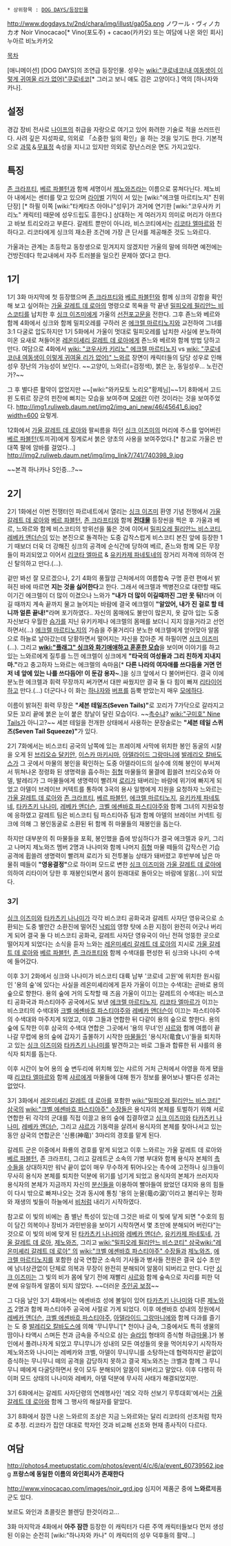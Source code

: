  * 상위항목 : [[DOG DAYS/등장인물]]

http://www.dogdays.tv/2nd/chara/img/illust/ga05a.png
ノワール・ヴィノカカオ
Noir Vinocacao[* Vino(포도주) + cacao(카카오) 또는 여담에 나온 와인 회사]
누아르 비노카카오

[[목차]]

[애니메이션] [DOG DAYS]의 조연급 등장인물. 성우는 [[wiki:"쿠로네코(내 여동생이 이렇게 귀여울 리가 없어)"쿠로네코]][* 그러고 보니 얘도 검은 고양이다.] 역의 [하나자와 카나].

== 설정 ==
경갑 장비 전사로 [[나이프]]의 취급을 자랑으로 여기고 있어 화려한 기술로 적을 쓰러뜨린다. 사려 깊은 지성파로, 의외로 「소중한 일의 확인」을 하는 것을 잊기도 한다. 기본적으로 [[과묵]]＆[[무표정]] 속성을 지니고 있지만 의외로 장난스러운 면도 가지고있다.

== 특징 ==
[[존 크라프티]], [[베르 파블턴]]과 함께 세명이서 [[제노와즈]]라는 이름으로 뭉쳐다닌다. 제노비아 내에서는 센터를 맞고 있으며 [[라이벌]] 기믹이 서 있는 [wiki:"에크렐 마르티노지" 친위단장] [* 하필 이쪽 [wiki:"타케타츠 아야나"성우]가 과거에 연기한 [wiki:"코우사카 키리노" 캐릭터] 때문에 성우드립도 흥한다.] 상대하는 게 여러가지 의미로 머리가 아프다고 바보 트리오라고 부른다. 갈레트 뿐만이 아니라, 비스코티에서는 [[리코타 엘마르]]와 친하다고. 리코타에게 싱크의 재소환 조건에 가장 큰 단서를 제공해준 것도 느와르다.

가울과는 관계는 초등학교 동창생으로 믿겨지지 않겠지만 가울의 말에 의하면 예전에는 건방진데다 학교내에서 자주 트러블을 일으킨 문제아 였다고 한다. 

== 1기 ==
1기 3화 마지막에 첫 등장했으며 [[존 크라프티]]와 [[베르 파블턴]]와 함께 싱크의 강함을 확인해 보고 싶어하는 [[가울 갈레트 데 로아]]의 명령으로 목욕을 막 끝낸 [[밀피오레 필리안느 비스코티]]를 납치한 후 [[싱크 이즈미]]에게 가울의 [[선전포고]]문을 전한다. 그후 죤느와 베르와 함께 4화에서 싱크와 함께 밀피오레를 구하러 온 [[에크렐 마르티노지]]와 교전하여 그녀를 3:1 다굴로 압도하지만 1기 5화에서 가울이 멋대로 밀피오레를 납치한 사실에 분노하여 미온 요새로 쳐들어온 [[레온미셰리 갈레트 데 로아]]에게 죤느와 베르와 함께 방법 당하고 만다. 여담으로 4화에서 [[wiki: "코우사카 키리노" 에크렐 마르티노지]] vs [[wiki: "쿠로네코(내 여동생이 이렇게 귀여울 리가 없어)" 느와르]] 장면이 캐릭터들의 담당 성우로 인해 성우 장난의 가능성이 보인다. ~~고양이, 느와르(=검정색), 붉은 눈, 동일성우... 노린건가?~~

그 후 별다른 활약이 없었지만 ~~[wiki:"와카모토 노리오"황제님]~~1기 8화에서 고드윈 도뤼르 장군의 핀잔에 삐치는 모습을 보여주며 [[모에]]란 이런 것이라는 것을 보여주었다.
http://img1.ruliweb.daum.net/img2/img_ani_new/46/45641_6.jpg?width=600
요렇게.

12화에서 [[가울 갈레트 데 로아]]와 팔씨름을 하던 [[싱크 이즈미]]의 머리에 주스를 엎어버린 [[베르 파블턴]](토끼귀)에게 징계로서 붉은 양초의 사용을 보여주었다.[* 참고로 가울은 반대쪽 팔에 암바를 걸었다...] http://img2.ruliweb.daum.net/img/img_link7/741/740398_9.jpg

~~본격 하나카나 S인증...?~~

== 2기 ==
2기 1화에선 이번 전쟁터인 파르네트에서 열리는 [[싱크 이즈미]] 환영 기념 전쟁에서 [[가울 갈레트 데 로아]]와 [[베르 파블턴]], [[존 크라프티]]와 함께 '''[[전대물]]''' 등장씬을 찍은 후 가울과 베르, 느와르와 함께 비스코티의 방위선을 뚫은 것에 이어서 [[밀피오레 필리안느 비스코티]], [[레베카 앤더슨]]이 있는 본진으로 돌격하는 도중 갑작스럽게 비스코티 본진 앞에 등장한 1기 때보더 더욱 더 강해진 싱크의 공격에 순식간에 당하여 베르, 죤느와 함께 모든 무장들이 파괴되었고 이어서 [[리코타 엘마르]] & [[유키카제 파네토네]]의 장거리 저격에 의하여 전신 탈의하고 만다.(...).

겉만 봐선 잘 모르겠으나, 2기 4화의 풍월암 근처에서의 여름합숙 구명 훈련 편에서 밝혀진 바에 따르면 '''지는 것을 싫어한다'''고 한다. 그래서 에크렐과 백병전으로 대련할 때도 이기긴 에크렐이 더 많이 이겼으나 느와가 '''"내가 더 많이 이길때까진 그만 못 둬!'''라며 이길 때까지 계속 끝까지 물고 늘어지는 바람에 결국 에크렐이 '''"알았어, 내가 진 걸로 할 테니까 얼른 끝내!"'''라며 포기하였다.. 자신의 몸매에도 불만이 많은지, 옷 갈아 입는 도중 자신보다 우월한 [[슴가]]를 지닌 유키카제나 에크렐의 몸매를 보더니 지지 않을거라고 선언하면서(...) [[에크렐 마르티노지]]의 가슴을 주물거리다 분노한 에크렐에게 얻어맞아 알몸으로 하늘로 날아갔는데 당황하면서 떨어지는 자신을 잡아준 게 하필이면 [[싱크 이즈미]](...). 그리고 '''[[wiki:"플래그" 싱크와 화기애애하고 훈훈한 모습]]'''을 보이며 이야기를 하고 있는 느와르에게 질투를 느낀 에크렐이 싱크에게 '''"타국의 여성들과 그리 친하게 지내지 마."'''라고 충고하자 느와르는 에크렐의 속마음[* '''다른 나라의 여자애를 쓰다듬을 거면 먼저 네 앞에 있는 나를 쓰다듬어! 이 둔감 용자~'''.]을 싱크 앞에서 다 불어버린다. 결국 이에 분노한 에크렐과 휘력 무장까지 써가면서 대판 싸웠지만 결국 둘 다 힘이 빠져 [[리타이어]]하고 만다.(...) 더군다나 이 화는 [[하나자와]] [[버프]]를 듬뿍 받았는지 매우 [[모에]]하다.

이름이 밝혀진 휘력 무장은 '''"세븐 테일즈(Seven Tails)"'''로 꼬리가 7가닥으로 갈라지고 모든 꼬리 끝에 붉은 눈이 붙은 창날이 달린 모습이다. ~~[[촉수]]냐? [[wiki:"구미호" Nine Tails]]가 아니고?~~ 세븐 테일을 전개한 상태에서 사용하는 문장술로는 '''"세븐 테일 스퀴즈(Seven Tail Squeeze)"'''가 있다.

2기 7화에서는 비스코티 공국의 남쪽에 있는 프레이제 사막에 위치한 봉인 동굴의 시찰을 오게 된 [[브리오슈 달키안]], [[이스카 마키시마]], [[아델라이드 그랑마니에]] [[발레리오 칼바도스]]가 그 곳에서 마물의 봉인을 확인하는 도중 아델라이드의 실수에 의해 봉인이 부서져서 뛰쳐나온 정령화 된 생명력을 흡수하는 [[쥐]]형 마물들의 물결에 휩쓸려 브리오슈와 아델, 발레리가 그 마물들에게 생명력이 빨려져 [[로리]]가 돼버리는 바람에 위기에 빠지게 되었고 아델이 브레이브 커텍트를 통하여 3국의 용사 일행에게 지원을 요청하자 느와르는 [[가울 갈레트 데 로아]]와 [[존 크라프티]], [[베르 파블턴]], [[에크렐 마르티노지]], [[유키카제 파네토네]], [[타카츠키 나나미]],  [[레베카 앤더슨]], [[크벨 에셴바흐 파스티야주]]와 함께 그녀의 지원요청에 응하였고 갈레트 팀은 비스코티 팀 파스티아쥬 팀과 함께 아델의 브레이브 커넥트 링크에 의해 그 봉인동굴로 소환된 뒤 함께 쥐 마물들의 재봉인을 돕는다.

하지만 대부분의 쥐 마물들을 포획, 봉인했을 즘에 방심하다가 결국 에크렐과 유키, 그리고 나머지 제노와즈 멤버 2명과 나나미와 함께 나머지 [[쥐]]형 마물 떼들의 갑작스런 기습공격에 휩쓸려 생명력이 빨려져 로리가 되 전투불능 상태가 돼버렸고 후반부에 남은 마물쥐 떼들이 '''"영웅결정"'''으로 하이퍼 모드로 변한 [[싱크 이즈미]]와 [[가울 갈레트 데 로아]]에 의하여 리타이어 당한 후 재봉인되면서 몸이 원래대로 돌아오는 바람에 알몸(...)이 되었다.

=== 3기 ===
[[싱크 이즈미]]와 [[타카츠키 나나미]]가 각각 비스코티 공화국과 갈레트 사자단 영유국으로 소환되는 도중 별안간 소환진에 떨어진 [[낙뢰]]의 영향 탓에 소환 지점이 완전히 어긋나 버리게 되어 결국 둘 다 비스코티 공화국, 갈레트 사자단 영유국이 아닌 전혀 엉뚱한 곳으로 떨어지게 되었다는 소식을 듣자 느와는 [[레온미셰리 갈레트 데 로아]]의 지시로 [[가울 갈레트 데 로아]]와 [[베르 파블턴]], [[존 크라프티]]와 함께 수색대를 편성한 뒤 싱크와 나나미 수색에 들어갔다. 

이후 3기 2화에서 싱크와 나나미가 비스코티 대륙 남부 '코로네 고원'에 위치한 원시림인 '용의 숲'에 있다는 사실을 레온미셰리에게 듣자 가울이 이끄는 수색대는 곧바로 용의 숲으로 향한다. 용의 숲에 거의 도착할 때 즈음 가울이 이끄는 갈레트의 수색대는 비스코티 공화국과 파스티야주 공국에서도 보낸 [[에크렐 마르티노지]], [[리코타 엘마르]]가 이끄는 비스코티의 수색대와 [[크벨 에셴바흐 파스티야주]]와 [[레베카 앤더슨]]이 이끄는 파스티야주의 수색대와 마주치게 되었고, 이후 그들과 연합한 뒤 다같이 용의 숲으로 향한다. 용의 숲에 도착한 이후 삼국의 수색대 연합은 그곳에서 '용의 무녀'인 [[샤르]]와 함께 여름이 끝나갈 무렵에 용의 숲에 갑자기 출몰하기 시작한 [[마물]]들인 '용식자(竜食い)'들을 퇴치하고 있는 [[싱크 이즈미]]와 [[타카츠키 나나미]]를 발견하고는 바로 그들과 합류한 뒤 샤를의 용식자 퇴치를 돕는다. 

이후 시간이 늦어 용의 숲 변두리에 위치해 있는 샤르의 거처 근처에서 야영을 하게 됐을 때 [[리코타 엘마르]]와 함께 [[샤르]]에게 마물들에 대해 뭔가 정보를 물어보나 별다른 성과는 없었다.

3기 3화에서 [[레온미셰리 갈레트 데 로아]]를 포함한 [[wiki:"밀피오레 필리안느 비스코티" 삼국의]] [[wiki:"크벨 에셴바흐 파스티야주" 수장들]]은 용식자의 본체를 토벌하기 위해 서로 연합한 뒤 각각의 군대를 직접 이끌고 용의 숲에 집결하였고 [[싱크 이즈미]]와 [[타카츠키 나나미]], [[레베카 앤더슨]], 그리고 [[샤르]]가 기동력을 살려서 용식자의 본체를 찾아나서고 있는 동안 삼국의 연합군은 '신룡(神竜)' 3마리의 경호를 맡게 된다. 

갈레트 군은 이중에서 화룡의 경호를 맡게 되었고 이후 느와르는 가울 갈레트 데 로아와 [[베르 파블턴]], 존 크라프티, 그리고 갈레트군 소속의 기병 부대와 함께 용식자 본체의 [[촉수]]들을 상대하지만 워낙 끝이 없이 매우 무수하게 튀어나오는 촉수에 고전하나 싱크들이 무사히 용식자 본체를 퇴치한 덕분에 위기를 넘기게 되었고 용식자의 본체가 쓰러지자 용식자의 본체가 지금까지 자신의 [[분신]]들을 이용하여 빨아들여 왔었던 대지와 용의 힘들이 다시 밖으로 빠져나오는 것과 동시에 통칭 '용의 눈물(竜の涙)'이라고 불리우는 정화와 재생의 빛들이 하늘에서 [[비]]처럼 내리기 시작하였다. 

참고로 이 빛의 비에는 좀 별난 특성이 있는데 그것은 바로 이 빛에 닿게 되면 "수호의 힘이 담긴 의복이나 장비가 과민반응을 보이기 시작하면서 몇 초만에 분해되어 버린다"는 것으로 이 빛의 비에 맞게 된 [[타카츠키 나나미]]와 [[레베카 앤더슨]], [[유키카제 파네토네]], [[가울 갈레트 데 로아]], [[제노와즈]], 그리고 [[wiki:"밀피오레 필리안느 비스코티" 삼국]][[wiki:"레온미셰리 갈레트 데 로아" 의]] [[wiki:"크벨 에셴바흐 파스티야주" 수장들]]과 [[제노와즈]], [[에크렐 마르티노지]]를 포함한 삼국 연합군 소속의 기사들과 병사들 전원은 결국 십수 초만에 남녀상관없이 단체로 의복과 무장이 완전히 분해되어 알몸이 되버리고 만다. 다만 [[싱크 이즈미]]는 그 빛의 비가 몸에 닿기 전에 재빨리 [[샤르]]와 함께 숲속으로 자리를 피한 덕분에 유일하게 알몸이 되지 않았다. ~~더러운 [[주인공 보정]]~~

그 다음 날인 3기 4화에서는 에셴바흐 성에 볼일이 있어 [[타카츠키 나나미]]와 다른 [[제노와즈]] 2명과 함께 파스티야주 공국에 사절로 가게 되었다. 이후 에셴바흐 성내의 정원에서 [[레베카 앤더슨]], [[크벨 에셴바흐 파스티야주]], [[아델라이드 그랑마니에]]와 함께 다과를 즐기는 도 중 [[발레리오 칼바도스]]에 의해 '무니무니'[* 천이나 금속, 그중에서도 특히 생물의 땀이나 타액시 스며든 천과 금속을 주식으로 삼는 [[슬라임]] 형태의 증식형 하급[[마물]].]가 봉인에서 풀려나자게 되었고 무니무니가 성내의 모든 여성들의 옷을 먹어치우기 시작하자 제노와즈와 나나미는 레베카와 크벨, 아델이 무니무니를 소탕하는데 협력하지만 끝없이 증식하는 무니무니 떼의 공격을 감당하지 못하고 결국 제노와즈는 크벨과 함께 그 무니무니 떼에게 다굴당하면서 옷이 모두 분해되어 알몸이 되버리고 말았다. 이후 다행히 하이퍼 모드 상태의 나나미와 레베카, 아델 덕분에 무사히 사태가 해결되었지만.

3기 6화에서는 갈레트 사자단령의 연례행사인 '레오 각하 선보기 무투대회'에서는 [[가울 갈레트 데 로아]]와 함께 그 행사의 해설자를 맡았다.

3기 8화에서 잠깐 나온 느와르의 조상은 지금 느와르와는 달리 리코타의 선조처럼 학자로 추정. 리코타가 집안 대대로 학자인 것과 비교해 선조와 현재 종사직이 다르다.
== 여담 ==

http://photos4.meetupstatic.com/photos/event/4/c/6/a/event_60739562.jpeg
'''프랑스에 동일한 이름의 와인회사가 존재한다'''

http://www.vinocacao.com/images/noir_grd.jpg
심지어 제품군 중에 '''느와르'''제품군도 있다.

보르도 와인과 초콜릿은 블렌딩 한것이라고...

3화 마지막과 4화에서 '''아주 잠깐''' 등장한 이 캐릭터가 다른 주역 캐릭터들보다 먼저 생성된 이유는 순전히 [wiki:"하나자와 카나" 이 캐릭터의 성우 덕후들의 활약...] 
